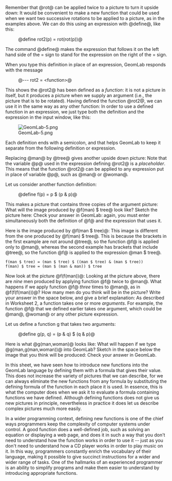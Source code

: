 <!--Worksheet 3: Definitions and functions/worksheets-->
Remember that @rot@ can be applied twice to a picture to
turn it upside down:
{{GeomPic|3004|rot(rot(man))|*}}
{{GeomPic|3005|rot(rot(woman))|*}}
It would be convenient to make a new function that could
be used when we want two successive rotations to be applied  
to a picture, as in the examples above.
We can do this using an expression with @define@, like this:
:@define rot2(p) = rot(rot(p))@
The command @define@ makes the expression that follows
it on the left hand side of the = sign to stand for the expression on the right of the = sign.

When you type this definition in place of an expression, GeomLab
responds with the message
:@--- rot2 = &lt;function&gt;@
This shows the @rot2@ has been defined as a <i>function</i>:
it is not a picture in itself, but it produces a picture when we
supply an argument (i.e., the picture that is to be rotated).
Having defined the function @rot2@, we can use
it in the same way as any other function:
{{GeomPic|3028|rot2(man)|*}}
In order to use a defined function in an expression, we just type both
the definition and the expression in the input window, like this:

[[Image:GeomLab-5.png]]

Each definition ends with a semicolon, and that helps GeomLab to keep it separate from the following definition or expression.

Replacing @man@ by @tree@ gives another upside down picture:
{{GeomPic|3029|rot2(tree)|*}}
Note that the variable @p@ used in the expression
defining @rot2@ is a ''placeholder''. This means that
the function @rot2@ can be applied to any expression put in
place of variable @p@, such as @man@ or @woman@.

Let us consider another function definition:
:@define f(p) = p $ (p & p)@
This makes a picture that contains three copies of the argument
picture:
{{GeomPic|3039|f(man)|*}}
{{GeomPic|3040|f(woman)|*}}
What will the image produced by @f(man) $ tree@ look
like? Sketch the picture here:
{{GeomPic|3043|f(man) $ tree}}
Check your answer in GeomLab: again, you must enter simultaneously both the definition of @f@ and the expression that uses it.

Here is the image produced by @f(man $ tree)@:
{{GeomPic|3047|f(man $ tree)|*}}
This image is different from the one produced by @f(man) $
tree@. This is because the brackets in the first example are not
around @tree@, so the function @f@ is applied
only to @man@, whereas the second example has brackets that
include @tree@, so the function @f@ is applied
to the expression @man $ tree@.
 f(man $ tree) = (man $ tree) $ ((man $ tree) & (man $ tree))
 f(man) $ tree = (man $ (man & man)) $ tree

Now look at the picture @f(f(man))@:
{{GeomPic|3060|f(f(man))|*}}
Looking at the picture above, there are ''nine'' men produced by
applying function @f@ twice to @man@.
What happens if we apply function @f@ ''three'' times to @man@, as in @f(f(f(man)))@?  How many men do
you think will be in the picture? Write your answer in the space
below, and give a brief explanation:
{{bigspace}}
As described in Worksheet 2, a function takes one or more ''arguments''. For example, the function @f@ that we
defined earlier takes one argument, which could be @man@,
@woman@ or any other picture expression.

Let us define a function g that takes two arguments:
:@define g(p, q) = (p & q) $ (q & p)@
Here is what @g(man,woman)@ looks like:
{{GeomPic|3077|g(man, woman)|*}}
What will happen if we type @g(man,g(man,woman))@ into
GeomLab? Sketch in the space below the image that you think will be
produced:
{{GeomPic|3081|g(man, g(man, woman))}}
Check your answer in GeomLab.

In this sheet, we have seen how to introduce new functions into the
GeomLab language by defining them with a formula that gives their
value.  This does not increase the variety of pictures that we can
describe, for we can always eliminate the new functions from any
formula by substituting the defining formula of the function in each
place it is used.  In essence, this is what the computer does when we
ask it to evaluate a formula containing functions we have defined.
Although defining functions does not give us new pictures in
principle, nevertheless in practice it does let us describe complex
pictures much more easily.

In a wider programming context, defining new functions is one of
the chief ways programmers keep the complexity of computer systems
under control.  A good function does a well-defined job, such as
solving an equation or displaying a web page, and does it in such a
way that you don't need to understand how the function works in order
to use it -- just as you don't need to understand how a CD player
works in order to play music on it.  In this way, programmers
constantly enrich the vocabulary of their language, making it possible
to give succinct instructions for a wider and wider range of tasks.
One of the hallmarks of an experienced programmer is an ability to
simplify programs and make them easier to understand by introducing
appropriate functions.
